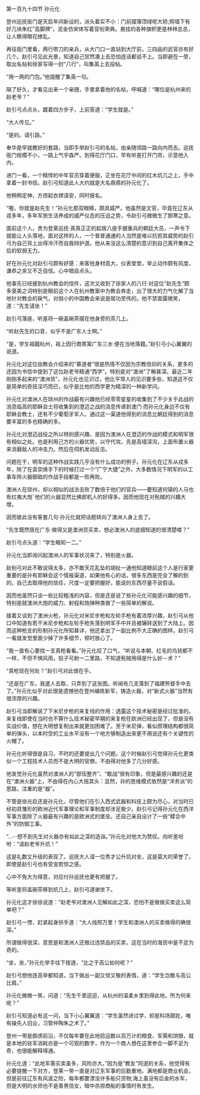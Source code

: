 

第一百九十四节 孙元化

登州巡抚衙门是天启年间新设的，派头着实不小：门前摆簿顶绿呢大轿;照墙下有好几块朱红“高脚牌”，泥金仿宋体写着官衔荣典。悬挂的各种旗帜更是林林总总，让人瞧得眼花缭乱。

再往衙门里看，两行带刀的亲兵，从大门口一直站到大厅前，三四品的武官亦有好几个。赵引弓见此光景，知道自己贸然凑上去恐怕连话都说不上。当即避在一旁，取出名帖和徐家写得一封“八行”，叫集英上去投帖。

“用一两的门包。”他提醒了集英一句。

隔了好久，才看见出来一个亲随，手里拿着他的名帖，呼喊道：“哪位是杭州来的赵老爷？”

赵引弓点点头，踱着四方步子，上前答道：“学生就是。”

“大人传见。”

“是的。请引路。”

奉华是早就教好的套路，当即手举赵引弓的名帖，由亲随领路一路向内而去。巡抚衙门规模不小，一路上气宇森严。到得花厅门口，早有听差打开门帘，示意他入内。

进门一看，一个精悍的中年官员穿着便服，正坐在花厅中间的红木炕几之上，手中拿着一封书信。赵引弓知道此人大约就是大名鼎鼎的孙元化了。

他稍稍定神，方捞起衣襟请安，同时报名。

“喔，你就是赵先生！”孙元化那双眼睛，颇具威严。他虽然是文官，毕竟在辽东从戎多年，多年军旅生活养成的威严仪态的压迫之势，令赵引弓微微生了胆寒之意。

面前这个人，贵为登莱巡抚·真真正正的起居八座手握重兵的朝廷大员，一声令下就能让人头落地，面对这样的人，一个普普通通的人当然是难以抗拒其威势的赵引弓为自己背上出得冷汗而自我辩护道。他从来没这么清楚的意识到自己离开集体之后的软弱无力。

好在孙元化对赵引弓颇有好感：来客他身材高大，仪表堂堂，举止动作颇有风度，谦恭之余又不乏自信。心中暗自点头。

他事先已经接到杭州教会的信件，这次又收到了徐家人的八行·对这位“赵先生”颇多褒美之词特别是眼前这个人在杭州教案中为教会奔走，出了很大的力气化解了当地针对教会的戾气，对弱小的中国教会来说是居功至伟的。他不禁面露微笑，道：“先生请坐！”

赵引弓落座，听差将一碗盖碗茶摆在他身旁的茶几上。

“听赵先生的口音，似乎不是广东人士啊。”

“是，学生祖籍杭州，祖上因行商寄寓广东三水·便在当地落籍。”赵引弓小心翼翼的说道。

孙元化对这位由教会介绍来的“慕道者”很是热情不仅因为宗教信仰的关系，更多的还因为书信中提到了这位赵老爷精通“西学”。特别是对“澳洲”了解甚深。最近二年刚刚多起来的“澳洲货”，孙元化也见识过，他比平常人的见识要多些，知道这不仅是简单的奇技淫巧而已，似乎是比他的西学更为精深的一种新学问。

孙元化对澳洲人在琼州的作战最有兴趣他已经零零星星的收集到了不少关于此战的消息临高的耶稣会士将收集到的澄迈之战的消息传递到澳门·而孙元化身边不仅有耶稣会教士，还有不少葡萄牙军人。通过这一渠道他得到的消息比朝廷得到的消息要丰富的多也精确的多。

孙元化对澄迈战役之所以特别感兴趣，是因为澳洲人在澄迈的作战的模式和明军很有相似之处。也是利用己方的火器优势，以守代攻。先是高墙深沟，上面布置火器来消磨敌人的冲击力。然后在伺机发动反击。

问题在于，明军的这种作战实践几乎没有什么成功的例子。孙元化在辽东从戎多年，除了在袁崇焕手下的时候打过一个“广宁大捷”之外，大多数情况下明军的以工事车阵火器御敌的作战手段都是一败再败。

澳洲人在琼州，却以相似的战法击败了数倍于他们的官兵——要知道何镇的人马也有红夷大炮ˉ他们的火器显然比佛郎机人的好得多。因而他现在对髡贼的兴趣大增。

因而彼此没有客套几句·孙元化就把话题转向了澳洲人身上去了。

“先生既然居在广东·做得又是澳洲货买卖，想必澳洲人的底细知道的很清楚喽？”

赵引弓点头道：“学生略知一二。”

孙元化当即询问起澳洲人的军事状况来了，特别是火器。

赵别弓对此不敢说得太多，亦不敢天花乱坠的胡扯一通他知道眼前这个人是行家更重要的是孙有耶稣会这个情报渠道，如果他有心的话，很多东西是完全了解的到的。自己去取得他的信任，尺度一定要把握好，能说的东西尽量不说假话。

因而他虽然只谈一些比较粗浅的内容，但是还是说了些孙元化可能感兴趣的细节，特别是就澳洲大炮的威力、射程和炮弹种类做了一些简单的解说。

接着又谈到了澳洲火枪，孙元化对米尼步枪和左轮手枪有着浓厚兴趣，赵引弓从他口中知道有若干米尼步枪和左轮手枪失落到明军手中并且被辗转送到了大陆上。因而这种枪支的形制孙元化所知甚详，他还拿出了一副比例不大正确的图样。赵引弓一看就发觉里面少掉了许多细节，顿时放心了。

“我一直有心要找一支真枪看看。”孙元化叹了口气，“听说与本朝、红毛的鸟铳都不一样，不但不惧风雨，铅子可射一二里路，不知道髡贼用得是什么妙－术？”

“真枪现在何处？”赵引弓对此很在乎。

“还是在广东，我遣人去取，只弄到了这张图。听闻有几支落到了福建熊督手中去了。”孙元化似乎对此很是遗憾他在登州编练新军，铸造火器，对“新式火器”当然有很浓厚的兴趣。

赵引弓当即解说了下米尼步枪的来复线的作用：透露这个技术秘密是经过批准的。来复线即使在当时也不算什么技术秘密早期的来复枪在欧洲已经出现了，但是没有实战价值，想在大明想复制出来就更加困难了。至于米尼弹，看似原理结构都很简单的弹头，以本时空的工业水平没有一个地方够制造出来更不用说还有个关键性的火帽了。

孙元化听得很是自习，不时的还要提出几个问题。这个时候赵引弓觉得孙元化更类似一个工程技术人员而不是大明的官僚。不由得对他多了几分好感。

他发觉孙元化虽然对澳洲人的“部伍整齐”、“敢战”很有印象，但是最感兴趣的还是在“澳洲火器”上，不由得在内心大摇其头：显然，孙的思维模式依然是“洋务派”的思路，注重的是“器”。

不管是徐光启还是孙元化，尽管他们在引入西式武器和科技上颇为尽心，对当时已经初具雏形的欧洲近代军事理论和军事制度却涉足极少。赵引弓记得孙元化在西洋军事方面除了火器最有兴趣的是欧洲式的堡垒。还自己亲自设计了一些“糅合中外”的防御工事。

“…···想不到先生对火器亦有如此之深的造诣。”孙元化对他大为赞叹。向听差吩咐：“请赵老爷升炕！”

这是礼数又升级的表现了。巡抚大人请一位秀才公升炕对坐，这是莫大的荣誉了。即使是赵引弓也有受宠若惊之感。

心中不免大为得意，对应付孙巡抚也更有把握了。

等听差将盖碗茶移到炕几上，赵引弓道谢坐下。

孙元化这才徐徐说道：“赵老爷对澳洲人见解如此之深，恐怕不是做做买卖这么简单吧？”

赵引弓一愣，赶紧起身拱手道：“大人烛照万里！学生和澳洲人的买卖做得的确很深。”

所谓做得很深，意思是和澳洲人还做过违禁品的买卖，这在当时的海贸中是不足为奇的。

“坐，坐，”孙元化举手往下按道，“比之于高公如何呢？”

赵引弓想他连高举都知道，当下做出一副又惊又敬的表情，道：“学生岂敢与高公比肩。”

孙元化微微一笑，问道：“先生千里迢迢，从杭州的温柔乡里到得此地，所为何来呢？”

赵引弓知道必有这一问，当下小心翼翼道：“学生虽然进过学，却是科场蹉跎，唯有操先人旧业，习管仲陶朱之术了。”

登州一带是御虏前沿，不仅每年要在此地启运数以百万计的粮食、军需和饷银，就是本地的驻军消耗亦是一个可观的数字，作为一个商人想在这里参合一脚不足为奇，也很能解释得通。

孙元化道：“此地军需买卖虽多，风险亦大。”因为是“教友”同道的关系，他觉得有必要提醒一下对方，登莱一带一直是对辽东军事的后勤重地。满地都是商业机会，但是前往辽东有风波之险，每年都要漂没许多船只货物;海上虽没有后金的水军，但是大明的水师也不是善男信女，暗中杀掠商船的事情时有发生。

